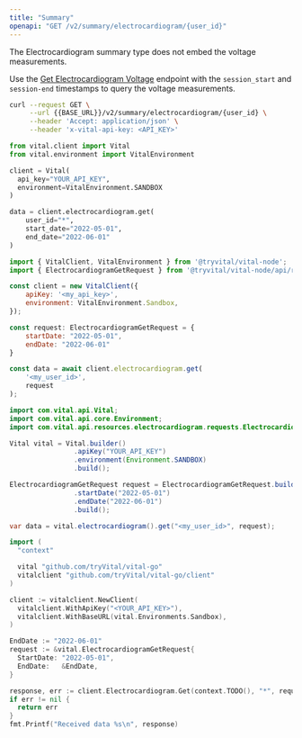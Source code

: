 ```yaml
---
title: "Summary"
openapi: "GET /v2/summary/electrocardiogram/{user_id}"
---
```


<Note>
The Electrocardiogram summary type does not embed the voltage measurements.

Use the [Get Electrocardiogram Voltage](/api-reference/data/timeseries/electrocardiogram-voltage) endpoint
with the `session_start` and `session-end` timestamps to query the voltage measurements.
</Note>

<RequestExample>

```bash Shell
curl --request GET \
     --url {{BASE_URL}}/v2/summary/electrocardiogram/{user_id} \
     --header 'Accept: application/json' \
     --header 'x-vital-api-key: <API_KEY>'
```

```python Python
from vital.client import Vital
from vital.environment import VitalEnvironment

client = Vital(
  api_key="YOUR_API_KEY",
  environment=VitalEnvironment.SANDBOX
)

data = client.electrocardiogram.get(
    user_id="*",
    start_date="2022-05-01",
    end_date="2022-06-01"
)
```

```javascript Node
import { VitalClient, VitalEnvironment } from '@tryvital/vital-node';
import { ElectrocardiogramGetRequest } from '@tryvital/vital-node/api/resources/electrocardiogram';

const client = new VitalClient({
    apiKey: '<my_api_key>',
    environment: VitalEnvironment.Sandbox,
});

const request: ElectrocardiogramGetRequest = {
    startDate: "2022-05-01",
    endDate: "2022-06-01"
}

const data = await client.electrocardiogram.get(
    '<my_user_id>',
    request
);
```

```java Java
import com.vital.api.Vital;
import com.vital.api.core.Environment;
import com.vital.api.resources.electrocardiogram.requests.ElectrocardiogramGetRequest;

Vital vital = Vital.builder()
                .apiKey("YOUR_API_KEY")
                .environment(Environment.SANDBOX)
                .build();

ElectrocardiogramGetRequest request = ElectrocardiogramGetRequest.builder()
                .startDate("2022-05-01")
                .endDate("2022-06-01")
                .build();

var data = vital.electrocardiogram().get("<my_user_id>", request);
```

```go Go
import (
  "context"

  vital "github.com/tryVital/vital-go"
  vitalclient "github.com/tryVital/vital-go/client"
)

client := vitalclient.NewClient(
  vitalclient.WithApiKey("<YOUR_API_KEY>"),
  vitalclient.WithBaseURL(vital.Environments.Sandbox),
)

EndDate := "2022-06-01"
request := &vital.ElectrocardiogramGetRequest{
  StartDate: "2022-05-01",
  EndDate:   &EndDate,
}

response, err := client.Electrocardiogram.Get(context.TODO(), "*", request)
if err != nil {
  return err
}
fmt.Printf("Received data %s\n", response)
```

</RequestExample>
